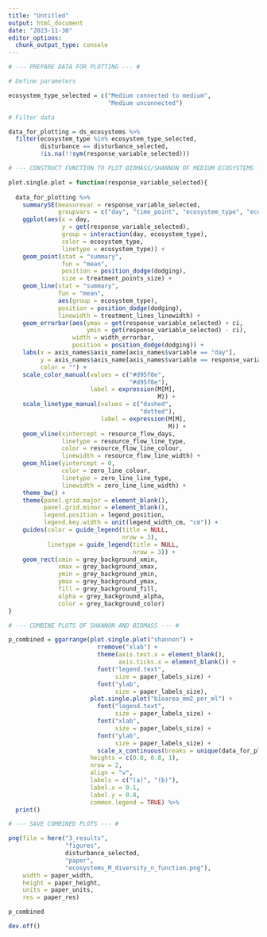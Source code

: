 ```yaml
---
title: "Untitled"
output: html_document
date: "2023-11-30"
editor_options: 
  chunk_output_type: console
---
```

```r

# --- PREPARE DATA FOR PLOTTING --- #

# Define parameters

ecosystem_type_selected = c("Medium connected to medium",
                            "Medium unconnected")

# Filter data

data_for_plotting = ds_ecosystems %>%
  filter(ecosystem_type %in% ecosystem_type_selected,
         disturbance == disturbance_selected,
         !is.na(!!sym(response_variable_selected)))
```

```r

# --- CONSTRUCT FUNCTION TO PLOT BIOMASS/SHANNON OF MEDIUM ECOSYSTEMS --- #

plot.single.plot = function(response_variable_selected){
  
  data_for_plotting %>%
    summarySE(measurevar = response_variable_selected,
              groupvars = c("day", "time_point", "ecosystem_type", "ecosystem_size", "connection")) %>%
    ggplot(aes(x = day,
               y = get(response_variable_selected),
               group = interaction(day, ecosystem_type),
               color = ecosystem_type,
               linetype = ecosystem_type)) +
    geom_point(stat = "summary",
               fun = "mean",
               position = position_dodge(dodging),
               size = treatment_points_size) +
    geom_line(stat = "summary",
              fun = "mean",
              aes(group = ecosystem_type),
              position = position_dodge(dodging),
              linewidth = treatment_lines_linewidth) +
    geom_errorbar(aes(ymax = get(response_variable_selected) + ci,
                      ymin = get(response_variable_selected) - ci),
                  width = width_errorbar,
                  position = position_dodge(dodging)) +
    labs(x = axis_names$axis_name[axis_names$variable == "day"],
         y = axis_names$axis_name[axis_names$variable == response_variable_selected],
         color = "") +
    scale_color_manual(values = c("#d95f0e",
                                  "#d95f0e"),
                       label = expression(M[M], 
                                          M)) +
    scale_linetype_manual(values = c("dashed",
                                     "dotted"),
                          label = expression(M[M], 
                                             M)) +
    geom_vline(xintercept = resource_flow_days,
               linetype = resource_flow_line_type,
               color = resource_flow_line_colour,
               linewidth = resource_flow_line_width) +
    geom_hline(yintercept = 0,
               color = zero_line_colour,
               linetype = zero_line_line_type,
               linewidth = zero_line_line_width) +
    theme_bw() +
    theme(panel.grid.major = element_blank(),
          panel.grid.minor = element_blank(),
          legend.position = legend_position,
          legend.key.width = unit(legend_width_cm, "cm")) +
    guides(color = guide_legend(title = NULL,
                                nrow = 3),
           linetype = guide_legend(title = NULL,
                                   nrow = 3)) + 
    geom_rect(xmin = grey_background_xmin, 
              xmax = grey_background_xmax,
              ymin = grey_background_ymin, 
              ymax = grey_background_ymax, 
              fill = grey_background_fill, 
              alpha = grey_background_alpha,
              color = grey_background_color)
}
```

```r

# --- COMBINE PLOTS OF SHANNON AND BIOMASS --- #

p_combined = ggarrange(plot.single.plot("shannon") +
                         rremove("xlab") +
                         theme(axis.text.x = element_blank(),
                               axis.ticks.x = element_blank()) +
                         font("legend.text", 
                              size = paper_labels_size) +
                         font("ylab", 
                              size = paper_labels_size),
                       plot.single.plot("bioarea_mm2_per_ml") +
                         font("legend.text", 
                              size = paper_labels_size) +
                         font("xlab", 
                              size = paper_labels_size) +
                         font("ylab", 
                              size = paper_labels_size) +
                         scale_x_continuous(breaks = unique(data_for_plotting$day)),
                       heights = c(0.8, 0.8, 1),
                       nrow = 2,
                       align = "v",
                       labels = c("(a)", "(b)"),
                       label.x = 0.1,
                       label.y = 0.8,
                       common.legend = TRUE) %>%
  print()
```

```r

# --- SAVE COMBINED PLOTS --- #

png(file = here("3_results", 
                "figures", 
                disturbance_selected, 
                "paper", 
                "ecosystems_M_diversity_n_function.png"),
    width = paper_width,
    height = paper_height,
    units = paper_units,
    res = paper_res)

p_combined

dev.off()
```